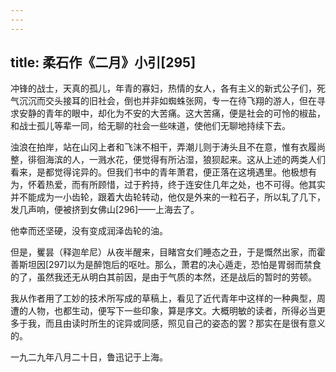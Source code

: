 ```yaml
---
---
---
```

title: 柔石作《二月》小引[295]
---




冲锋的战士，天真的孤儿，年青的寡妇，热情的女人，各有主义的新式公子们，死气沉沉而交头接耳的旧社会，倒也并非如蜘蛛张网，专一在待飞翔的游人，但在寻求安静的青年的眼中，却化为不安的大苦痛。这大苦痛，便是社会的可怜的椒盐，和战士孤儿等辈一同，给无聊的社会一些味道，使他们无聊地持续下去。

浊浪在拍岸，站在山冈上者和飞沫不相干，弄潮儿则于涛头且不在意，惟有衣履尚整，徘徊海滨的人，一溅水花，便觉得有所沾湿，狼狈起来。这从上述的两类人们看来，是都觉得诧异的。但我们书中的青年萧君，便正落在这境遇里。他极想有为，怀着热爱，而有所顾惜，过于矜持，终于连安住几年之处，也不可得。他其实并不能成为一小齿轮，跟着大齿轮转动，他仅是外来的一粒石子，所以轧了几下，发几声响，便被挤到女佛山[296]——上海去了。

他幸而还坚硬，没有变成润泽齿轮的油。

但是，矍昙（释迦牟尼）从夜半醒来，目睹宫女们睡态之丑，于是慨然出家，而霍善斯坦因[297]以为是醉饱后的呕吐。那么，萧君的决心遁走，恐怕是胃弱而禁食的了，虽然我还无从明白其前因，是由于气质的本然，还是战后的暂时的劳顿。

我从作者用了工妙的技术所写成的草稿上，看见了近代青年中这样的一种典型，周遭的人物，也都生动，便写下一些印象，算是序文。大概明敏的读者，所得必当更多于我，而且由读时所生的诧异或同感，照见自己的姿态的罢？那实在是很有意义的。

一九二九年八月二十日，鲁迅记于上海。